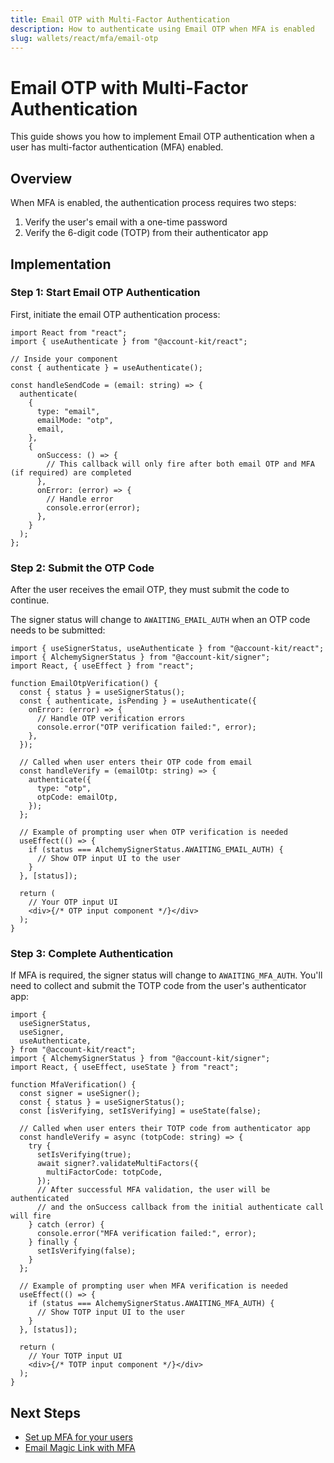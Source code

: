 ```yaml
---
title: Email OTP with Multi-Factor Authentication
description: How to authenticate using Email OTP when MFA is enabled
slug: wallets/react/mfa/email-otp
---
```


# Email OTP with Multi-Factor Authentication

This guide shows you how to implement Email OTP authentication when a user has multi-factor authentication (MFA) enabled.

## Overview

When MFA is enabled, the authentication process requires two steps:

1. Verify the user's email with a one-time password
2. Verify the 6-digit code (TOTP) from their authenticator app

## Implementation

### Step 1: Start Email OTP Authentication

First, initiate the email OTP authentication process:

```tsx twoslash
import React from "react";
import { useAuthenticate } from "@account-kit/react";

// Inside your component
const { authenticate } = useAuthenticate();

const handleSendCode = (email: string) => {
  authenticate(
    {
      type: "email",
      emailMode: "otp",
      email,
    },
    {
      onSuccess: () => {
        // This callback will only fire after both email OTP and MFA (if required) are completed
      },
      onError: (error) => {
        // Handle error
        console.error(error);
      },
    }
  );
};
```

### Step 2: Submit the OTP Code

After the user receives the email OTP, they must submit the code to continue.

The signer status will change to `AWAITING_EMAIL_AUTH` when an OTP code needs to be submitted:

```tsx twoslash
import { useSignerStatus, useAuthenticate } from "@account-kit/react";
import { AlchemySignerStatus } from "@account-kit/signer";
import React, { useEffect } from "react";

function EmailOtpVerification() {
  const { status } = useSignerStatus();
  const { authenticate, isPending } = useAuthenticate({
    onError: (error) => {
      // Handle OTP verification errors
      console.error("OTP verification failed:", error);
    },
  });

  // Called when user enters their OTP code from email
  const handleVerify = (emailOtp: string) => {
    authenticate({
      type: "otp",
      otpCode: emailOtp,
    });
  };

  // Example of prompting user when OTP verification is needed
  useEffect(() => {
    if (status === AlchemySignerStatus.AWAITING_EMAIL_AUTH) {
      // Show OTP input UI to the user
    }
  }, [status]);

  return (
    // Your OTP input UI
    <div>{/* OTP input component */}</div>
  );
}
```

### Step 3: Complete Authentication

If MFA is required, the signer status will change to `AWAITING_MFA_AUTH`. You'll need to collect and submit the TOTP code from the user's authenticator app:

```tsx twoslash
import {
  useSignerStatus,
  useSigner,
  useAuthenticate,
} from "@account-kit/react";
import { AlchemySignerStatus } from "@account-kit/signer";
import React, { useEffect, useState } from "react";

function MfaVerification() {
  const signer = useSigner();
  const { status } = useSignerStatus();
  const [isVerifying, setIsVerifying] = useState(false);

  // Called when user enters their TOTP code from authenticator app
  const handleVerify = async (totpCode: string) => {
    try {
      setIsVerifying(true);
      await signer?.validateMultiFactors({
        multiFactorCode: totpCode,
      });
      // After successful MFA validation, the user will be authenticated
      // and the onSuccess callback from the initial authenticate call will fire
    } catch (error) {
      console.error("MFA verification failed:", error);
    } finally {
      setIsVerifying(false);
    }
  };

  // Example of prompting user when MFA verification is needed
  useEffect(() => {
    if (status === AlchemySignerStatus.AWAITING_MFA_AUTH) {
      // Show TOTP input UI to the user
    }
  }, [status]);

  return (
    // Your TOTP input UI
    <div>{/* TOTP input component */}</div>
  );
}
```

## Next Steps

- [Set up MFA for your users](/wallets/react/mfa/setup-mfa)
- [Email Magic Link with MFA](/wallets/react/mfa/email-magic-link)
